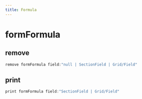 ```yaml
---
title: Formula
---
```


# formFormula

## remove

```js filename="Terminal" copy
remove formFormula field:"null | SectionField | Grid/Field"
```


## print

```js filename="Terminal" copy
print formFormula field:"SectionField | Grid/Field"
```


